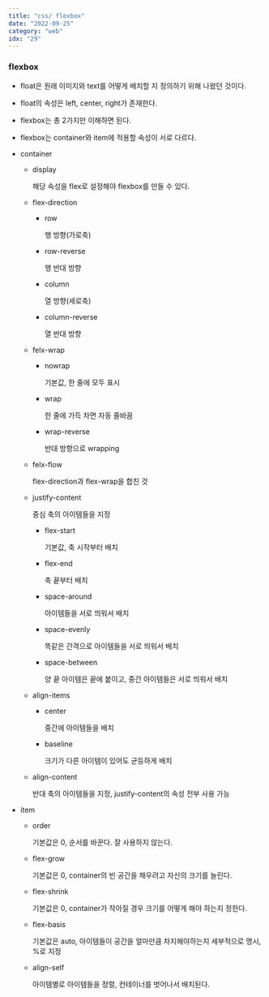 ```yaml
---
title: "css/ flexbox"
date: "2022-09-25"
category: "web"
idx: "29"
---
```


### flexbox

- float은 원래 이미지와 text를 어떻게 배치할 지 정의하기 위해 나왔던 것이다.

- float의 속성은 left, center, right가 존재한다.

- flexbox는 총 2가지만 이해하면 된다.

- flexbox는 container와 item에 적용할 속성이 서로 다르다.

- container

  - display

    해당 속성을 flex로 설정해야 flexbox를 만들 수 있다.

  - flex-direction

    - row

      행 방향(가로축)

    - row-reverse

      행 반대 방향

    - column

      열 방향(세로축)

    - column-reverse

      열 반대 방향

  - felx-wrap

    - nowrap

      기본값, 한 줄에 모두 표시

    - wrap

      한 줄에 가득 차면 자동 줄바꿈

    - wrap-reverse

      반대 방향으로 wrapping

  - felx-flow

    flex-direction과 flex-wrap을 합친 것

  - justify-content

    중심 축의 아이템들을 지정

    - flex-start

      기본값, 축 시작부터 배치

    - flex-end

      축 끝부터 배치

    - space-around

      아이템들을 서로 띄워서 배치

    - space-evenly

      똑같은 간격으로 아이템들을 서로 띄워서 배치

    - space-between

      양 끝 아이템은 끝에 붙이고, 중간 아이템들은 서로 띄워서 배치

  - align-items

    - center

      중간에 아이템들을 배치

    - baseline

      크기가 다른 아이템이 있어도 균등하게 배치

  - align-content

    반대 축의 아이템들을 지정, justify-content의 속성 전부 사용 가능

- item

  - order

    기본값은 0, 순서를 바꾼다. 잘 사용하지 않는다.

  - flex-grow

    기본값은 0, container의 빈 공간을 채우려고 자신의 크기를 늘린다.

  - flex-shrink

    기본값은 0, container가 작아질 경우 크기를 어떻게 해야 하는지 정한다.

  - flex-basis

    기본값은 auto, 아이템들이 공간을 얼마만큼 차지해야하는지 세부적으로 명시, %로 지정

  - align-self

    아이템별로 아이템들을 정렬, 컨테이너를 벗어나서 배치된다.

